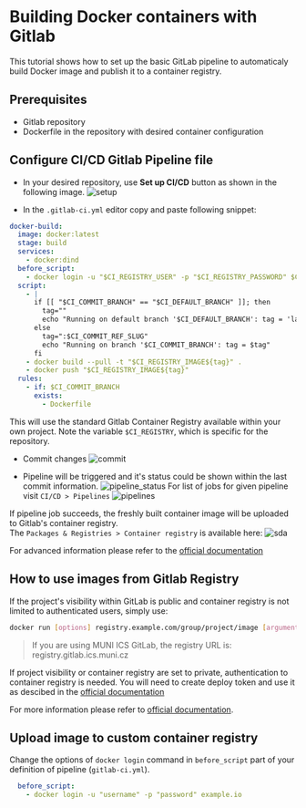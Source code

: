# Building Docker containers with Gitlab

This tutorial shows how to set up the basic GitLab pipeline to automaticaly build Docker image and publish it to a container registry.

## Prerequisites
- Gitlab repository
- Dockerfile in the repository with desired container configuration

## Configure CI/CD Gitlab Pipeline file
- In your desired repository, use **Set up CI/CD** button as shown in the following image. 
![setup](/img/ceritsc/gitops/containers_1.png)

- In the `.gitlab-ci.yml` editor copy and paste following snippet:    

```yaml filename=".gitlab-ci.yml" copy
docker-build:
  image: docker:latest
  stage: build
  services:
    - docker:dind
  before_script:
    - docker login -u "$CI_REGISTRY_USER" -p "$CI_REGISTRY_PASSWORD" $CI_REGISTRY
  script:
    - |
      if [[ "$CI_COMMIT_BRANCH" == "$CI_DEFAULT_BRANCH" ]]; then
        tag=""
        echo "Running on default branch '$CI_DEFAULT_BRANCH': tag = 'latest'"
      else
        tag=":$CI_COMMIT_REF_SLUG"
        echo "Running on branch '$CI_COMMIT_BRANCH': tag = $tag"
      fi
    - docker build --pull -t "$CI_REGISTRY_IMAGE${tag}" .
    - docker push "$CI_REGISTRY_IMAGE${tag}"
  rules:
    - if: $CI_COMMIT_BRANCH
      exists:
        - Dockerfile
```
This will use the standard Gitlab Container Registry available within your own project. Note the variable `$CI_REGISTRY`, which is specific for the repository.

- Commit changes 
![commit](/img/ceritsc/gitops/containers_2.png)

- Pipeline will be triggered and it's status could be shown within the last commit information.
![pipeline_status](/img/ceritsc/gitops//containers_3.png)
For list of jobs for given pipeline visit `CI/CD > Pipelines`
![pipelines](/img/ceritsc/gitops//containers_4.png)

If pipeline job succeeds, the freshly built container image will be uploaded to Gitlab's container registry.   
The `Packages & Registries > Container registry` is available here:
![sda](/img/ceritsc/gitops//containers_5.png)

For advanced information please refer to the [official documentation](https://docs.gitlab.com/ee/user/packages/container_registry/#container-registry-examples-with-gitlab-cicd)

## How to use images from Gitlab Registry

If the project's visibility within GitLab is public and container registry is not limited to authenticated users, simply use:

```bash
docker run [options] registry.example.com/group/project/image [arguments]
```

> If you are using MUNI ICS GitLab, the registry URL is: registry.gitlab.ics.muni.cz

If project visibility or container registry are set to private, authentication to container registry is needed. You will need to create deploy token and use it as descibed in the [official documentation](https://docs.gitlab.com/ee/user/packages/container_registry/#authenticate-with-the-container-registry)

For more information please refer to [official documentation](https://docs.gitlab.com/ee/user/packages/container_registry/#use-images-from-the-container-registry).

## Upload image to custom container registry
Change the options of `docker login` command in `before_script` part of your definition of pipeline (`gitlab-ci.yml`). 

```yaml
  before_script:
    - docker login -u "username" -p "password" example.io
```
